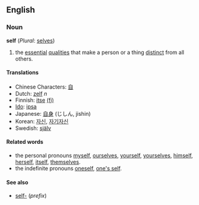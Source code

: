 ==English==

===Noun===
'''self''' (''Plural'': [[selves]])

# the [[essential]] [[qualities]] that make a person or a thing [[distinct]] from all others.

====Translations====
*Chinese Characters: [[自]]
*Dutch: [[zelf]] ''n''
*Finnish: [[itse]] [[:fi:itse|(fi)]]
*[[Ido]]: [[ipsa]]
*Japanese: [[自身]] (じしん, jishin)
*Korean: [[자신]], [[자기자신]]
*Swedish: [[själv]]

====Related words====
*the personal pronouns [[myself]], [[ourselves]], [[yourself]], [[yourselves]], [[himself]], [[herself]], [[itself]], [[themselves]].
*the indefinite pronouns [[oneself]], [[one's self]].

====See also====

*[[self-]] (''prefix'')